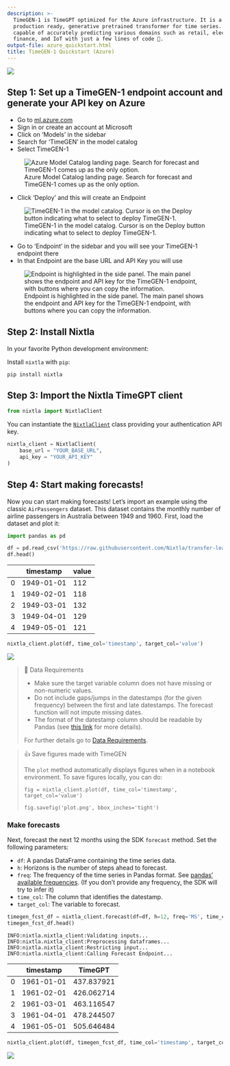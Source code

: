 ```yaml
---
description: >-
  TimeGEN-1 is TimeGPT optimized for the Azure infrastructure. It is a
  production ready, generative pretrained transformer for time series. It's
  capable of accurately predicting various domains such as retail, electricity,
  finance, and IoT with just a few lines of code 🚀.
output-file: azure_quickstart.html
title: TimeGEN-1 Quickstart (Azure)
---
```



[![](https://colab.research.google.com/assets/colab-badge.svg)](https://colab.research.google.com/github/Nixtla/nixtla/blob/main/nbs/docs/getting-started/22_azure_quickstart.ipynb)

## Step 1: Set up a TimeGEN-1 endpoint account and generate your API key on Azure

-   Go to [ml.azure.com](https://ml.azure.com/)
-   Sign in or create an account at Microsoft
-   Click on ‘Models’ in the sidebar
-   Search for ‘TimeGEN’ in the model catalog
-   Select TimeGEN-1

<figure>
<img
src="https://github.com/Nixtla/nixtla/blob/main/nbs/img/azure-model-catalog.png?raw=true"
alt="Azure Model Catalog landing page. Search for forecast and TimeGEN-1 comes up as the only option." />
<figcaption aria-hidden="true">Azure Model Catalog landing page. Search
for forecast and TimeGEN-1 comes up as the only option.</figcaption>
</figure>

-   Click ‘Deploy’ and this will create an Endpoint

<figure>
<img
src="https://github.com/Nixtla/nixtla/blob/main/nbs/img/azure-deploy.png?raw=true"
alt="TimeGEN-1 in the model catalog. Cursor is on the Deploy button indicating what to select to deploy TimeGEN-1." />
<figcaption aria-hidden="true">TimeGEN-1 in the model catalog. Cursor is
on the Deploy button indicating what to select to deploy
TimeGEN-1.</figcaption>
</figure>

-   Go to ‘Endpoint’ in the sidebar and you will see your TimeGEN-1
    endpoint there
-   In that Endpoint are the base URL and API Key you will use

<figure>
<img
src="https://github.com/Nixtla/nixtla/blob/main/nbs/img/azure-endpoint.png?raw=true"
alt="Endpoint is highlighted in the side panel. The main panel shows the endpoint and API key for the TimeGEN-1 endpoint, with buttons where you can copy the information." />
<figcaption aria-hidden="true">Endpoint is highlighted in the side
panel. The main panel shows the endpoint and API key for the TimeGEN-1
endpoint, with buttons where you can copy the information.</figcaption>
</figure>

## Step 2: Install Nixtla

In your favorite Python development environment:

Install `nixtla` with `pip`:

```shell
pip install nixtla
```

## Step 3: Import the Nixtla TimeGPT client

```python
from nixtla import NixtlaClient
```

You can instantiate the
[`NixtlaClient`](src/nixtla_client.html#nixtlaclient)
class providing your authentication API key.

```python
nixtla_client = NixtlaClient(
    base_url = "YOUR_BASE_URL",
    api_key = "YOUR_API_KEY"
)
```

## Step 4: Start making forecasts!

Now you can start making forecasts! Let’s import an example using the
classic `AirPassengers` dataset. This dataset contains the monthly
number of airline passengers in Australia between 1949 and 1960. First,
load the dataset and plot it:

```python
import pandas as pd
```


```python
df = pd.read_csv('https://raw.githubusercontent.com/Nixtla/transfer-learning-time-series/main/datasets/air_passengers.csv')
df.head()
```

|     | timestamp  | value |
|-----|------------|-------|
| 0   | 1949-01-01 | 112   |
| 1   | 1949-02-01 | 118   |
| 2   | 1949-03-01 | 132   |
| 3   | 1949-04-01 | 129   |
| 4   | 1949-05-01 | 121   |

```python
nixtla_client.plot(df, time_col='timestamp', target_col='value')
```

![](/nixtla/docs/getting-started/22_azure_quickstart_files/figure-markdown_strict/cell-7-output-1.png)

> 📘 Data Requirements
>
> -   Make sure the target variable column does not have missing or
>     non-numeric values.
> -   Do not include gaps/jumps in the datestamps (for the given
>     frequency) between the first and late datestamps. The forecast
>     function will not impute missing dates.
> -   The format of the datestamp column should be readable by Pandas
>     (see [this
>     link](https://pandas.pydata.org/docs/reference/api/pandas.to_datetime.html)
>     for more details).
>
> For further details go to [Data
> Requirements](https://docs.nixtla.io/docs/getting-started-data_requirements).

> 👍 Save figures made with TimeGEN
>
> The `plot` method automatically displays figures when in a notebook
> environment. To save figures locally, you can do:
>
> `fig = nixtla_client.plot(df, time_col='timestamp', target_col='value')`
>
> `fig.savefig('plot.png', bbox_inches='tight')`

### Make forecasts

Next, forecast the next 12 months using the SDK `forecast` method. Set
the following parameters:

-   `df`: A pandas DataFrame containing the time series data.
-   `h`: Horizons is the number of steps ahead to forecast.
-   `freq`: The frequency of the time series in Pandas format. See
    [pandas’ available
    frequencies](https://pandas.pydata.org/pandas-docs/stable/user_guide/timeseries.html#offset-aliases).
    (If you don’t provide any frequency, the SDK will try to infer it)
-   `time_col`: The column that identifies the datestamp.
-   `target_col`: The variable to forecast.

```python
timegen_fcst_df = nixtla_client.forecast(df=df, h=12, freq='MS', time_col='timestamp', target_col='value')
timegen_fcst_df.head()
```

``` text
INFO:nixtla.nixtla_client:Validating inputs...
INFO:nixtla.nixtla_client:Preprocessing dataframes...
INFO:nixtla.nixtla_client:Restricting input...
INFO:nixtla.nixtla_client:Calling Forecast Endpoint...
```

|     | timestamp  | TimeGPT    |
|-----|------------|------------|
| 0   | 1961-01-01 | 437.837921 |
| 1   | 1961-02-01 | 426.062714 |
| 2   | 1961-03-01 | 463.116547 |
| 3   | 1961-04-01 | 478.244507 |
| 4   | 1961-05-01 | 505.646484 |

```python
nixtla_client.plot(df, timegen_fcst_df, time_col='timestamp', target_col='value')
```

![](/nixtla/docs/getting-started/22_azure_quickstart_files/figure-markdown_strict/cell-9-output-1.png)

